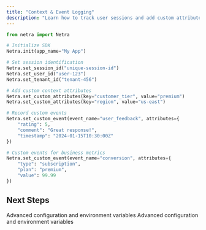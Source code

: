 ```yaml
---
title: "Context & Event Logging"
description: "Learn how to track user sessions and add custom attributes in your application using Netra SDK."
---
```


```python
from netra import Netra

# Initialize SDK
Netra.init(app_name="My App")

# Set session identification
Netra.set_session_id("unique-session-id")
Netra.set_user_id("user-123")
Netra.set_tenant_id("tenant-456")

# Add custom context attributes
Netra.set_custom_attributes(key="customer_tier", value="premium")
Netra.set_custom_attributes(key="region", value="us-east")

# Record custom events
Netra.set_custom_event(event_name="user_feedback", attributes={
    "rating": 5,
    "comment": "Great response!",
    "timestamp": "2024-01-15T10:30:00Z"
})

# Custom events for business metrics
Netra.set_custom_event(event_name="conversion", attributes={
    "type": "subscription",
    "plan": "premium",
    "value": 99.99
})
```

## Next Steps

<CardGroup cols={2}>
  <Card
    title="Custom Span Tracking"
    icon="gear"
    href="/custom-span-tracking"
  >
    Advanced configuration and environment variables
  </Card>
  <Card
    title="Advanced Configuration"
    icon="gear"
    href="/configuration"
  >
    Advanced configuration and environment variables
  </Card>
</CardGroup>
